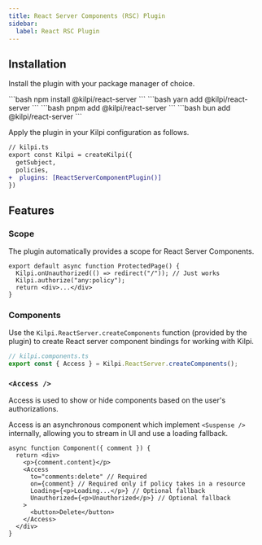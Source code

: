 ```yaml
---
title: React Server Components (RSC) Plugin
sidebar:
  label: React RSC Plugin 
---
```


## Installation

Install the plugin with your package manager of choice.

<Tabs syncKey="package-manager">
  <Tab label="npm">
    ```bash
    npm install @kilpi/react-server
    ```
  </Tab>

  <Tab label="yarn">
    ```bash
    yarn add @kilpi/react-server
    ```
  </Tab>

  <Tab label="pnpm">
    ```bash
    pnpm add @kilpi/react-server
    ```
  </Tab>

  
  <Tab label="bun">
    ```bash
    bun add @kilpi/react-server
    ```
  </Tab>
</Tabs>

Apply the plugin in your Kilpi configuration as follows.

```diff lang="ts"
// kilpi.ts
export const Kilpi = createKilpi({
  getSubject,
  policies,
+  plugins: [ReactServerComponentPlugin()]
})
```

## Features

### Scope

The plugin automatically provides a scope for React Server Components.

```tsx {2,3}
export default async function ProtectedPage() {
  Kilpi.onUnauthorized(() => redirect("/")); // Just works
  Kilpi.authorize("any:policy");
  return <div>...</div>
}
```

### Components

Use the `Kilpi.ReactServer.createComponents` function (provided by the plugin) to create React server component bindings for working with Kilpi.

```ts
// kilpi.components.ts
export const { Access } = Kilpi.ReactServer.createComponents();
```

### `<Access />`

Access is used to show or hide components based on the user's authorizations.

Access is an asynchronous component which implement `<Suspense />` internally, allowing you to stream in UI and use a loading fallback.

```tsx
async function Component({ comment }) {
  return <div>
    <p>{comment.content}</p>
    <Access
      to="comments:delete" // Required
      on={comment} // Required only if policy takes in a resource
      Loading={<p>Loading...</p>} // Optional fallback
      Unauthorized={<p>Unauthorized</p>} // Optional fallback
    >
      <button>Delete</button>
    </Access>
  </div>
}
```